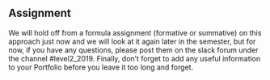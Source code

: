 ## Assignment

We will hold off from a formula assignment (formative or summative) on this approach just now and we will look at it again later in the semester, but for now, if you have any questions, please post them on the slack forum under the channel #level2_2019. Finally, don’t forget to add any useful information to your Portfolio before you leave it too long and forget.

